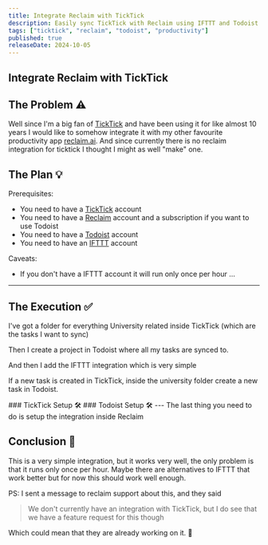 ```yaml
---
title: Integrate Reclaim with TickTick
description: Easily sync TickTick with Reclaim using IFTTT and Todoist for a simple, effective integration. Though limited to hourly syncs, it's a solid workaround for now.
tags: ["ticktick", "reclaim", "todoist", "productivity"]
published: true
releaseDate: 2024-10-05
---
```


<article class="prose mx-auto py-4 sm:px-0 px-2">

# Integrate Reclaim with TickTick
## The Problem ⚠️
Well since I'm a big fan of [TickTick](https://ticktick.com/) 
and have been using it for like almost 10 years I would like to somehow
integrate it with my other favourite productivity app [reclaim.ai](https://reclaim.ai/). 
And since currently there is no reclaim integration for ticktick I thought I might as well "make" one.

## The Plan 💡

Prerequisites:
- You need to have a [TickTick](https://ticktick.com/) account
- You need to have a [Reclaim](https://reclaim.ai/) account and a subscription if you want to use Todoist
- You need to have a [Todoist](https://todoist.com/) account
- You need to have an [IFTTT](https://ifttt.com/) account

Caveats:
- If you don't have a IFTTT account it will run only once per hour ...
---
## The Execution ✅
I've got a folder for everything University related inside TickTick (which are the tasks I want to sync)
<UniversityImg alt="university folder" />

Then I create a project in Todoist where all my tasks are synced to.

<TodoistImg alt="todoist project" />

And then I add the IFTTT integration which is very simple

If a new task is created in TickTick, inside the university folder create a new task in Todoist.

<IFTTTFirstImg alt="ifttt applet summary" />
### TickTick Setup 🛠️
<IFTTTSecondImg alt="ticktick setup for the hook inside IFTTT" />
### Todoist Setup 🛠️
<IFTTTThirdImg alt="todoist setup for the action inside IFTTT" />
---
The last thing you need to do is setup the integration inside Reclaim
<ReclaimImg alt="ticktick integation setup inside reclaim" />

## Conclusion 🤝
This is a very simple integration, but it works very well, the only problem is that it runs only once per hour. 
Maybe there are alternatives to IFTTT that work better but for now this should work well enough.

PS: I sent a message to reclaim support about this, and they said 
> We don't currently have an integration with TickTick, but I do see that we have a feature request for this though

Which could mean that they are already working on it. 🙏
</article>